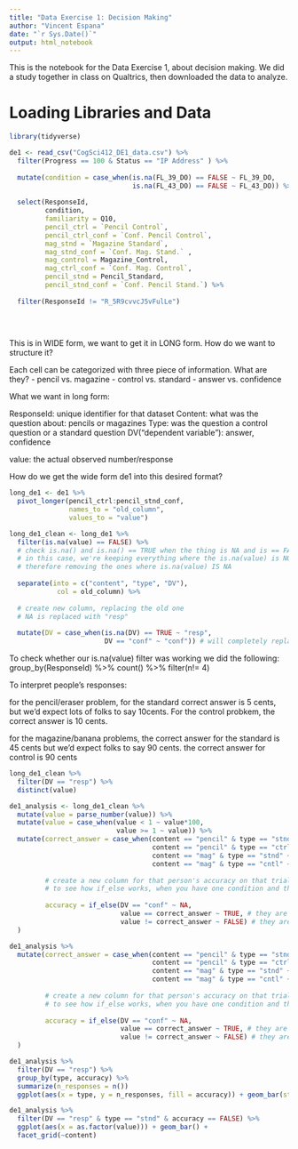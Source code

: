```yaml
---
title: "Data Exercise 1: Decision Making"
author: "Vincent Espana"
date: "`r Sys.Date()`"
output: html_notebook
---
```


This is the notebook for the Data Exercise 1, about decision making. We did a study together in class on Qualtrics, then downloaded the data to analyze.

# Loading Libraries and Data

```r

library(tidyverse)

```

```r

de1 <- read_csv("CogSci412_DE1_data.csv") %>%
  filter(Progress == 100 & Status == "IP Address" ) %>%
  
  mutate(condition = case_when(is.na(FL_39_DO) == FALSE ~ FL_39_DO, 
                               is.na(FL_43_DO) == FALSE ~ FL_43_DO)) %>%
  
  select(ResponseId, 
         condition, 
         familiarity = Q10,
         pencil_ctrl = `Pencil Control`, 
         pencil_ctrl_conf = `Conf. Pencil Control`, 
         mag_stnd = `Magazine Standard`, 
         mag_stnd_conf = `Conf. Mag. Stand.` , 
         mag_control = Magazine_Control, 
         mag_ctrl_conf = `Conf. Mag. Control`, 
         pencil_stnd = Pencil_Standard, 
         pencil_stnd_conf = `Conf. Pencil Stand.`) %>%
  
  filter(ResponseId != "R_5R9cvvcJ5vFulLe")
  
  
 

```
This is in WIDE form, we want to get it in LONG form. How do we want to structure it?

Each cell can be categorized with three piece of information. What are they?
- pencil vs. magazine
- control vs. standard
- answer vs. confidence

What we want in long form:

ResponseId: unique identifier for that dataset
Content: what was the question about: pencils or magazines
Type: was the question a control question or a standard question
DV("dependent variable"): answer, confidence

value: the actual observed number/response

How do we get the wide form de1 into this desired format?

```r

long_de1 <- de1 %>%
  pivot_longer(pencil_ctrl:pencil_stnd_conf,
               names_to = "old_column",
               values_to = "value")

```


```r

long_de1_clean <- long_de1 %>% 
  filter(is.na(value) == FALSE) %>% 
  # check is.na() and is.na() == TRUE when the thing is NA and is == FALSE when the thing is not NA
  # in this case, we're keeping everything where the is.na(value) is NOT NA
  # therefore removing the ones where is.na(value) IS NA
  
  separate(into = c("content", "type", "DV"), 
            col = old_column) %>%
  
  # create new column, replacing the old one
  # NA is replaced with "resp"
  
  mutate(DV = case_when(is.na(DV) == TRUE ~ "resp",
                        DV == "conf" ~ "conf")) # will completely replace that column

```

To check whether our is.na(value) filter was working we did the following:
  group_by(ResponseId) %>%
  count() %>% 
  filter(n!= 4)
  
To interpret people's responses: 

for the pencil/eraser problem, for the standard correct answer is 5 cents, but we'd expect lots of folks to say 10cents. For the control probkem, the correct answer is 10 cents.

for the magazine/banana problems, the correct answer for the standard is 45 cents but we'd expect folks to say 90 cents. the correct answer for control is 90 cents

```r

long_de1_clean %>%
  filter(DV == "resp") %>%
  distinct(value)


```

```r

de1_analysis <- long_de1_clean %>%
  mutate(value = parse_number(value)) %>%
  mutate(value = case_when(value < 1 ~ value*100,
                           value >= 1 ~ value)) %>%
  mutate(correct_answer = case_when(content == "pencil" & type == "stnd" ~5,
                                    content == "pencil" & type == "ctrl" ~10,
                                    content == "mag" & type == "stnd" ~45,
                                    content == "mag" & type == "cntl" ~90),
         
         # create a new column for that person's accuracy on that trial
         # to see how if_else works, when you have one condition and then EVERYTHING ELSE
         
         accuracy = if_else(DV == "conf" ~ NA,
                            value == correct_answer ~ TRUE, # they are correct
                            value != correct_answer ~ FALSE) # they are incorrect 
  )
```

```r
de1_analysis %>%
  mutate(correct_answer = case_when(content == "pencil" & type == "stnd" ~5,
                                    content == "pencil" & type == "ctrl" ~10,
                                    content == "mag" & type == "stnd" ~45,
                                    content == "mag" & type == "cntl" ~90),
         
         # create a new column for that person's accuracy on that trial
         # to see how if_else works, when you have one condition and then EVERYTHING ELSE
         
         accuracy = if_else(DV == "conf" ~ NA,
                            value == correct_answer ~ TRUE, # they are correct
                            value != correct_answer ~ FALSE) # they are incorrect 
  )

```

```r

de1_analysis %>%
  filter(DV == "resp") %>%
  group_by(type, accuracy) %>%
  summarize(n_responses = n())
  ggplot(aes(x = type, y = n_responses, fill = accuracy)) + geom_bar(stat = "identity")
```

```r

de1_analysis %>%
  filter(DV == "resp" & type == "stnd" & accuracy == FALSE) %>% 
  ggplot(aes(x = as.factor(value))) + geom_bar() +
  facet_grid(~content)

```

